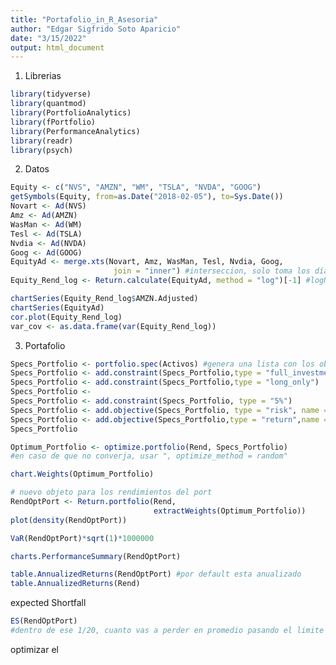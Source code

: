 ```yaml
---
title: "Portafolio_in_R_Asesoria"
author: "Edgar Sigfrido Soto Aparicio"
date: "3/15/2022"
output: html_document
---
```

1. Librerias
```r
library(tidyverse)
library(quantmod)
library(PortfolioAnalytics)
library(fPortfolio)
library(PerformanceAnalytics)
library(readr)
library(psych)
```

2. Datos
```r
Equity <- c("NVS", "AMZN", "WM", "TSLA", "NVDA", "GOOG")
getSymbols(Equity, from=as.Date("2018-02-05"), to=Sys.Date())
Novart <- Ad(NVS)
Amz <- Ad(AMZN)
WasMan <- Ad(WM)
Tesl <- Ad(TSLA)
Nvdia <- Ad(NVDA)
Goog <- Ad(GOOG)
EquityAd <- merge.xts(Novart, Amz, WasMan, Tesl, Nvdia, Goog,
                       join = "inner") #interseccion, solo toma los días donde todos                                            cotizan
Equity_Rend_log <- Return.calculate(EquityAd, method = "log")[-1] #logN(x2/x1)
```
```r
chartSeries(Equity_Rend_log$AMZN.Adjusted)
chartSeries(EquityAd)
cor.plot(Equity_Rend_log)
var_cov <- as.data.frame(var(Equity_Rend_log)) 
```

3. Portafolio
```r
Specs_Portfolio <- portfolio.spec(Activos) #genera una lista con los objetivos y restricciones
Specs_Portfolio <- add.constraint(Specs_Portfolio,type = "full_investment")
Specs_Portfolio <- add.constraint(Specs_Portfolio,type = "long_only")
Specs_Portfolio <- 
Specs_Portfolio <- add.constraint(Specs_Portfolio, type = "5%")
Specs_Portfolio <- add.objective(Specs_Portfolio, type = "risk", name = "VaR")
Specs_Portfolio <- add.objective(Specs_Portfolio,type = "return",name = "mean") #optimizar a Sharp, en este casdo se debe quitar en "risk"
Specs_Portfolio
```

```r
Optimum_Portfolio <- optimize.portfolio(Rend, Specs_Portfolio) 
#en caso de que no converja, usar ", optimize_method = random"
```

```r
chart.Weights(Optimum_Portfolio)
```
```r
# nuevo objeto para los rendimientos del port
RendOptPort <- Return.portfolio(Rend,
                                extractWeights(Optimum_Portfolio))
plot(density(RendOptPort))

VaR(RendOptPort)*sqrt(1)*1000000

charts.PerformanceSummary(RendOptPort)
```

```r
table.AnnualizedReturns(RendOptPort) #por default esta anualizado
table.AnnualizedReturns(Rend)
```
expected Shortfall
```r
ES(RendOptPort)
#dentro de ese 1/20, cuanto vas a perder en promedio pasando el limite del VaR
```


optimizar el 





